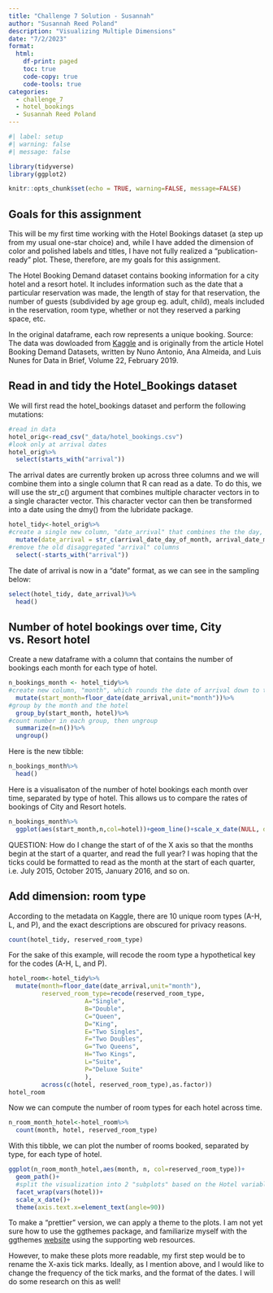 ```yaml
---
title: "Challenge 7 Solution - Susannah"
author: "Susannah Reed Poland"
description: "Visualizing Multiple Dimensions"
date: "7/2/2023"
format:
  html:
    df-print: paged
    toc: true
    code-copy: true
    code-tools: true
categories:
  - challenge_7
  - hotel_bookings
  - Susannah Reed Poland
---
```


```r
#| label: setup
#| warning: false
#| message: false

library(tidyverse)
library(ggplot2)

knitr::opts_chunk$set(echo = TRUE, warning=FALSE, message=FALSE)
```

## Goals for this assignment 

This will be my first time working with the Hotel Bookings dataset (a step up from my usual one-star choice) and, while I have added the dimension of color and polished labels and titles, I have not fully realized a "publication-ready" plot. These, therefore, are my goals for this assignment. 

The Hotel Booking Demand dataset contains booking information for a city hotel and a resort hotel. It includes information such as the date that a particular reservation was made, the length of stay for that reservation, the number of guests (subdivided by age group eg. adult, child), meals included in the reservation, room type, whether or not they reserved a parking space, etc. 

In the original dataframe, each row represents a unique booking. Source: The data was dowloaded from [Kaggle](https://www.kaggle.com/datasets/jessemostipak/hotel-booking-demand) and is originally from the article Hotel Booking Demand Datasets, written by Nuno Antonio, Ana Almeida, and Luis Nunes for Data in Brief, Volume 22, February 2019.

## Read in and tidy the Hotel_Bookings dataset

We will first read the hotel_bookings dataset and perform the following mutations: 

```r
#read in data
hotel_orig<-read_csv("_data/hotel_bookings.csv")
#look only at arrival dates 
hotel_orig%>%
  select(starts_with("arrival"))
```
The arrival dates are currently broken up across three columns and we will combine them into a single column that R can read as a date. To do this, we will use the str_c() argument that combines multiple character vectors in to a single character vector. This character vector can then be transformed into a date using the dmy() from the lubridate package. 

```r
hotel_tidy<-hotel_orig%>%
#create a single new column, "date_arrival" that combines the the day, month, and year numbers for each arrival date. Then tell R to read that as a date.
  mutate(date_arrival = str_c(arrival_date_day_of_month, arrival_date_month, arrival_date_year, sep="/"), date_arrival = dmy(date_arrival))%>%
#remove the old disaggregated "arrival" columns
  select(-starts_with("arrival"))
```

The date of arrival is now in a "date" format, as we can see in the sampling below: 

```r
select(hotel_tidy, date_arrival)%>%
  head()
```

## Number of hotel bookings over time, City vs. Resort hotel 

Create a new dataframe with a column that contains the number of bookings each month for each type of hotel.

```r
n_bookings_month <- hotel_tidy%>%
#create new column, "month", which rounds the date of arrival down to the nearest boundary of the month (designated unit)
  mutate(start_month=floor_date(date_arrival,unit="month"))%>%
#group by the month and the hotel
  group_by(start_month, hotel)%>%
#count number in each group, then ungroup
  summarize(n=n())%>%
  ungroup()
```

Here is the new tibble: 

```r
n_bookings_month%>%
  head()
```

Here is a visualisaton of the number of hotel bookings each month over time, separated by type of hotel. This allows us to compare the rates of bookings of City and Resort hotels.  

```r
n_bookings_month%>%
  ggplot(aes(start_month,n,col=hotel))+geom_line()+scale_x_date(NULL, date_labels = "%b %y",breaks="3 months") + scale_y_continuous(limits=c(0,5000))+theme(axis.text.x=element_text(angle=90))
```

QUESTION: How do I change the start of of the X axis so that the months begin at the start of a quarter, and read the full year? I was hoping that the ticks could be formatted to read as the month at the start of each quarter, i.e. July 2015, October 2015, January 2016, and so on.

## Add dimension: room type 

According to the metadata on Kaggle, there are 10 unique room types (A-H, L, and P), and the exact descriptions are obscured for privacy reasons. 

```r
count(hotel_tidy, reserved_room_type)
```

For the sake of this example, will recode the room type a hypothetical key for the codes (A-H, L, and P). 

```r
hotel_room<-hotel_tidy%>%
  mutate(month=floor_date(date_arrival,unit="month"),
         reserved_room_type=recode(reserved_room_type,
                     A="Single",
                     B="Double",
                     C="Queen",
                     D="King",
                     E="Two Singles", 
                     F="Two Doubles", 
                     G="Two Queens",
                     H="Two Kings",
                     L="Suite",
                     P="Deluxe Suite"
                     ),
         across(c(hotel, reserved_room_type),as.factor))
hotel_room
```

Now we can compute the number of room types for each hotel across time. 

```r
n_room_month_hotel<-hotel_room%>%
  count(month, hotel, reserved_room_type)
```

With this tibble, we can plot the number of rooms booked, separated by type, for each type of hotel. 

```r
ggplot(n_room_month_hotel,aes(month, n, col=reserved_room_type))+
  geom_path()+
  #split the visualization into 2 "subplots" based on the Hotel variable
  facet_wrap(vars(hotel))+
  scale_x_date()+
  theme(axis.text.x=element_text(angle=90))
```

To make a "prettier" version, we can apply a theme to the plots. I am not yet sure how to use the ggthemes package, and familiarize myself with the ggthemes [website](https://github.com/jrnold/ggthemes) using the supporting web resources. 

However, to make these plots more readable, my first step would be to rename the X-axis tick marks. Ideally, as I mention above, and I would like to change the frequency of the tick marks, and the format of the dates. I will do some research on this as well! 
  
  
